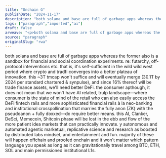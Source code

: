 ```yaml
---
title: "Onchain G"
publishDate: "2024-11-17"
description: "both solana and base are full of garbage apps whereas the former also is a sandbox for financial and social coordination experiments. re: futarchy, off-protocol..."
tags: ["paragraph","imported","ai"]
draft: false
arweave: "<p>both solana and base are full of garbage apps whereas the former also is a sandbox for financial and social coordination experiments. re: futarchy, off-protocol interventions etc. that is, it's self-sufficient in the wild wild west period where crypto and tradfi converges into a better plateau of innovation. this ~3T tmcap won't suffice and will eventually merge (30.1T by 2024 per standard chartered &amp; synpulse), and since 16% thereof will be trade finance assets, we'll need better DeFi. the consumer apthough, it does not mean that we won't have AI related, trulp landscape—where consumer is the state of mind of the retail who can also easily access the DeFi fintech rails and more sophisticated financial rails à la neo-banking and institutional crosspollination that marries the fully anon (ZK) with the pseudoanon + fully doxxed—do require better means. this AI, Clanker, DeSci, Memecoin, Shitcoin phase will be lost in the ebb and flow of the more patient idea markets that can practically innovate. y autonomous and automated agentic marketual, replicative science and research as boosted by distributed labs mindset, and entertainment and fun. majority of these will happen offchain and proofed onchain and it won't matter which pattern language you speak as long as it can gravitationally travel among BTC, ETH, SOL and main permissioned institutional L1s.</p>"
source: "paragraph"
originalSlug: "rwa"
---
```


both solana and base are full of garbage apps whereas the former also is a sandbox for financial and social coordination experiments. re: futarchy, off-protocol interventions etc. that is, it's self-sufficient in the wild wild west period where crypto and tradfi converges into a better plateau of innovation. this ~3T tmcap won't suffice and will eventually merge (30.1T by 2024 per standard chartered & synpulse), and since 16% thereof will be trade finance assets, we'll need better DeFi. the consumer apthough, it does not mean that we won't have AI related, trulp landscape—where consumer is the state of mind of the retail who can also easily access the DeFi fintech rails and more sophisticated financial rails à la neo-banking and institutional crosspollination that marries the fully anon (ZK) with the pseudoanon + fully doxxed—do require better means. this AI, Clanker, DeSci, Memecoin, Shitcoin phase will be lost in the ebb and flow of the more patient idea markets that can practically innovate. y autonomous and automated agentic marketual, replicative science and research as boosted by distributed labs mindset, and entertainment and fun. majority of these will happen offchain and proofed onchain and it won't matter which pattern language you speak as long as it can gravitationally travel among BTC, ETH, SOL and main permissioned institutional L1s.